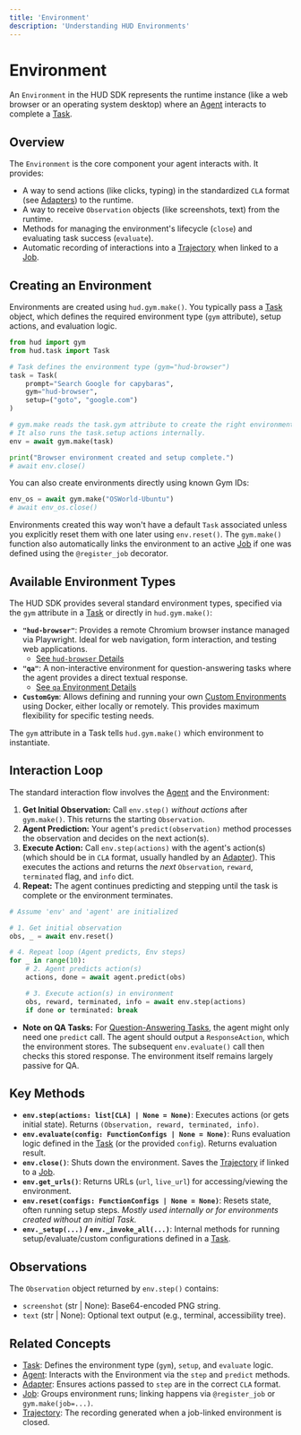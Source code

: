 ```yaml
---
title: 'Environment'
description: 'Understanding HUD Environments'
---
```


# Environment

An `Environment` in the HUD SDK represents the runtime instance (like a web browser or an operating system desktop) where an [Agent](/concepts/agent) interacts to complete a [Task](/concepts/task).

## Overview

The `Environment` is the core component your agent interacts with. It provides:

*   A way to send actions (like clicks, typing) in the standardized `CLA` format (see [Adapters](/concepts/adapter)) to the runtime.
*   A way to receive `Observation` objects (like screenshots, text) from the runtime.
*   Methods for managing the environment's lifecycle (`close`) and evaluating task success (`evaluate`).
*   Automatic recording of interactions into a [Trajectory](/concepts/trajectory) when linked to a [Job](/concepts/job).

## Creating an Environment

Environments are created using `hud.gym.make()`. You typically pass a [Task](/concepts/task) object, which defines the required environment type (`gym` attribute), setup actions, and evaluation logic.

```python
from hud import gym
from hud.task import Task

# Task defines the environment type (gym="hud-browser")
task = Task(
    prompt="Search Google for capybaras",
    gym="hud-browser",
    setup=("goto", "google.com")
)

# gym.make reads the task.gym attribute to create the right environment
# It also runs the task.setup actions internally.
env = await gym.make(task)

print("Browser environment created and setup complete.")
# await env.close()
```

You can also create environments directly using known Gym IDs:

```python
env_os = await gym.make("OSWorld-Ubuntu")
# await env_os.close()
```

Environments created this way won't have a default `Task` associated unless you explicitly reset them with one later using `env.reset()`. The `gym.make()` function also automatically links the environment to an active [Job](/concepts/job) if one was defined using the `@register_job` decorator.

## Available Environment Types

The HUD SDK provides several standard environment types, specified via the `gym` attribute in a [Task](/concepts/task) or directly in `hud.gym.make()`:

*   **`"hud-browser"`**: Provides a remote Chromium browser instance managed via Playwright. Ideal for web navigation, form interaction, and testing web applications.
    *   [See `hud-browser` Details](../environments/hud-browser.mdx)
*   **`"qa"`**: A non-interactive environment for question-answering tasks where the agent provides a direct textual response.
    *   [See `qa` Environment Details](../environments/qa.mdx)
*   **`CustomGym`**: Allows defining and running your own [Custom Environments](../advanced/custom-environments.mdx) using Docker, either locally or remotely. This provides maximum flexibility for specific testing needs.

The `gym` attribute in a Task tells `hud.gym.make()` which environment to instantiate.

## Interaction Loop

The standard interaction flow involves the [Agent](/concepts/agent) and the Environment:

1.  **Get Initial Observation:** Call `env.step()` *without actions* after `gym.make()`. This returns the starting `Observation`.
2.  **Agent Prediction:** Your agent's `predict(observation)` method processes the observation and decides on the next action(s).
3.  **Execute Action:** Call `env.step(actions)` with the agent's action(s) (which should be in `CLA` format, usually handled by an [Adapter](/concepts/adapter)). This executes the actions and returns the *next* `Observation`, `reward`, `terminated` flag, and `info` dict.
4.  **Repeat:** The agent continues predicting and stepping until the task is complete or the environment terminates.

```python
# Assume 'env' and 'agent' are initialized

# 1. Get initial observation
obs, _ = await env.reset()

# 4. Repeat loop (Agent predicts, Env steps)
for _ in range(10):
    # 2. Agent predicts action(s)
    actions, done = await agent.predict(obs)

    # 3. Execute action(s) in environment
    obs, reward, terminated, info = await env.step(actions)
    if done or terminated: break
```

*   **Note on QA Tasks:** For [Question-Answering Tasks](/concepts/task#defining-question-answering-qa-tasks), the agent might only need one `predict` call. The agent should output a `ResponseAction`, which the environment stores. The subsequent `env.evaluate()` call then checks this stored response. The environment itself remains largely passive for QA.

## Key Methods

*   **`env.step(actions: list[CLA] | None = None)`**: Executes actions (or gets initial state). Returns `(Observation, reward, terminated, info)`.
*   **`env.evaluate(config: FunctionConfigs | None = None)`**: Runs evaluation logic defined in the [Task](/concepts/task) (or the provided `config`). Returns evaluation result.
*   **`env.close()`**: Shuts down the environment. Saves the [Trajectory](/concepts/trajectory) if linked to a [Job](/concepts/job).
*   **`env.get_urls()`**: Returns URLs (`url`, `live_url`) for accessing/viewing the environment.
*   **`env.reset(configs: FunctionConfigs | None = None)`**: Resets state, often running setup steps. *Mostly used internally or for environments created without an initial Task.*
*   **`env._setup(...)` / `env._invoke_all(...)`**: Internal methods for running setup/evaluate/custom configurations defined in a [Task](/concepts/task).

## Observations

The `Observation` object returned by `env.step()` contains:

*   `screenshot` (str | None): Base64-encoded PNG string.
*   `text` (str | None): Optional text output (e.g., terminal, accessibility tree).

## Related Concepts

*   [Task](/concepts/task): Defines the environment type (`gym`), `setup`, and `evaluate` logic.
*   [Agent](/concepts/agent): Interacts with the Environment via the `step` and `predict` methods.
*   [Adapter](/concepts/adapter): Ensures actions passed to `step` are in the correct `CLA` format.
*   [Job](/concepts/job): Groups environment runs; linking happens via `@register_job` or `gym.make(job=...)`.
*   [Trajectory](/concepts/trajectory): The recording generated when a job-linked environment is closed.